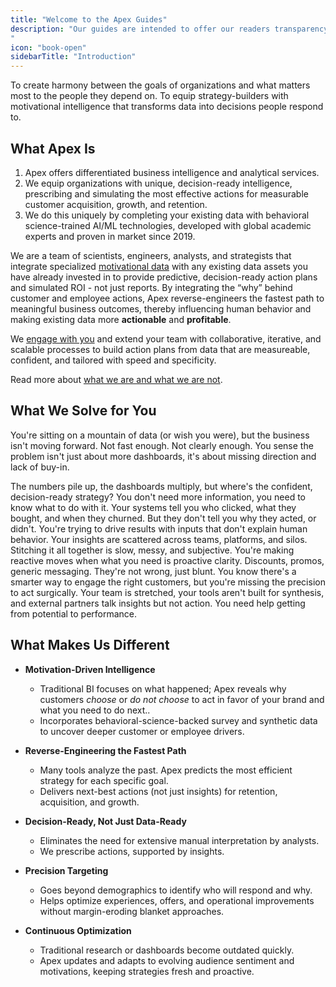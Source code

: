 ```yaml
---
title: "Welcome to the Apex Guides"
description: "Our guides are intended to offer our readers transparency into our methodology and our practices.<br/><br/>If you have any questions, feel free to reach out to us at [success@apexscore.ai](mailto:success@apexscore.ai) or [our contact page](https://apexscore.ai/contact).
"
icon: "book-open"
sidebarTitle: "Introduction"
---
```


<Columns cols={2}>
<Card title="Our Purpose">
To create harmony between the goals of organizations and what matters most to the people they depend on.
</Card>

<Card title="Our Mission">
To equip strategy-builders with motivational intelligence that transforms data into decisions people respond to.
</Card>
</Columns>

## What Apex Is
1. Apex offers differentiated business intelligence and analytical services. 
2. We equip organizations with unique, decision-ready intelligence, prescribing and simulating the most effective actions for measurable customer acquisition, growth, and retention. 
3. We do this uniquely by completing your existing data with behavioral science-trained AI/ML technologies, developed with global academic experts and proven in market since 2019.

We are a team of scientists, engineers, analysts, and strategists that integrate specialized [motivational data](/motivations/overview) with any existing data assets you have already invested in to provide predictive, decision-ready action plans and simulated ROI - not just reports. By integrating the “why” behind customer and employee actions, Apex reverse-engineers the fastest path to meaningful business outcomes, thereby influencing human behavior and making existing data more **actionable** and **profitable**.

We [engage with you](/getting-started/engaging) and extend your team with collaborative, iterative, and scalable processes to build action plans from data that are measureable, confident, and tailored with speed and specificity.

Read more about [what we are and what we are not](/getting-started/what_we_are).

## What We Solve for You

You're sitting on a mountain of data (or wish you were), but the business isn't moving forward. Not fast enough. Not clearly enough. You sense the problem isn't just about more dashboards, it's about missing direction and lack of buy-in.

<AccordionGroup>
  <Accordion title="You're flooded with data, but still waiting for direction.">
    The numbers pile up, the dashboards multiply, but where's the confident, decision-ready strategy? You don't need more information, you need to know what to do with it.
  </Accordion>

  <Accordion title="You're getting the what, but never the why.">
    Your systems tell you who clicked, what they bought, and when they churned. But they don't tell you why they acted, or didn't. You're trying to drive results with inputs that don't explain human behavior.
  </Accordion>

  <Accordion title="You feel the drag of disconnected tools and teams.">
    Your insights are scattered across teams, platforms, and silos. Stitching it all together is slow, messy, and subjective. You're making reactive moves when what you need is proactive clarity.
  </Accordion>

  <Accordion title="You've tried broad tactics that feel like a compromise.">
    Discounts, promos, generic messaging. They're not wrong, just blunt. You know there's a smarter way to engage the right customers, but you're missing the precision to act surgically.
  </Accordion>

  <Accordion title="You know the value's in the data, but you can't unlock it alone.">
    Your team is stretched, your tools aren't built for synthesis, and external partners talk insights but not action. You need help getting from potential to performance.
  </Accordion>
</AccordionGroup>

## What Makes Us Different

* **Motivation-Driven Intelligence**
    * Traditional BI focuses on what happened; Apex reveals why customers *choose* or *do not choose* to act in favor of your brand and what you need to do next..
    * Incorporates behavioral-science-backed survey and synthetic data to uncover deeper customer or employee drivers.

* **Reverse-Engineering the Fastest Path**
    * Many tools analyze the past. Apex predicts the most efficient strategy for each specific goal.
    * Delivers next-best actions (not just insights) for retention, acquisition, and growth.

* **Decision-Ready, Not Just Data-Ready**
    * Eliminates the need for extensive manual interpretation by analysts.
    * We prescribe actions, supported by insights.

* **Precision Targeting**
    * Goes beyond demographics to identify who will respond and why.
    * Helps optimize experiences, offers, and operational improvements without margin-eroding blanket approaches.

* **Continuous Optimization**
    * Traditional research or dashboards become outdated quickly.
    * Apex updates and adapts to evolving audience sentiment and motivations, keeping strategies fresh and proactive.
